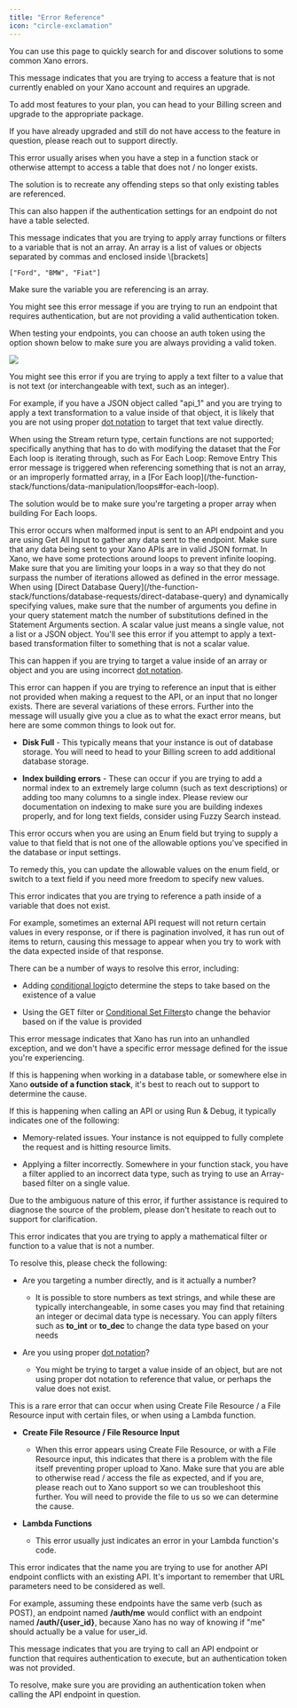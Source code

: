 ```yaml
---
title: "Error Reference"
icon: "circle-exclamation"
---
```


You can use this page to quickly search for and discover solutions to some common Xano errors.

<Accordion title="Not Supported. Please upgrade your Xano instance.">
This message indicates that you are trying to access a feature that is not currently enabled on your Xano account and requires an upgrade.

To add most features to your plan, you can head to your Billing screen and upgrade to the appropriate package.

If you have already upgraded and still do not have access to the feature in question, please reach out to support directly.

</Accordion>

<Accordion title="Invalid name">
This error usually arises when you have a step in a function stack or otherwise attempt to access a table that does not / no longer exists.

The solution is to recreate any offending steps so that only existing tables are referenced.

This can also happen if the authentication settings for an endpoint do not have a table selected.

</Accordion>

<Accordion title="Variable is not an array.">
This message indicates that you are trying to apply array functions or filters to a variable that is not an array. An array is a list of values or objects separated by commas and enclosed inside \[brackets]

```
["Ford", "BMW", "Fiat"]
```

Make sure the variable you are referencing is an array.

</Accordion>

<Accordion title="Invalid token">
You might see this error message if you are trying to run an endpoint that requires authentication, but are not providing a valid authentication token.

When testing your endpoints, you can choose an auth token using the option shown below to make sure you are always providing a valid token.

![](/images/16cd786b-image.jpeg)

</Accordion>

<Accordion title="Variable is not text. Are you referencing a full object?">
You might see this error if you are trying to apply a text filter to a value that is not text (or interchangeable with text, such as an integer).

For example, if you have a JSON object called "api\_1" and you are trying to apply a text transformation to a value inside of that object, it is likely that you are not using proper [dot notation](/the-function-stack/building-with-visual-development#dot-notation) to target that text value directly.

</Accordion>

<Accordion title="Removal of entry with a stream is not supported">
When using the Stream return type, certain functions are not supported; specifically anything that has to do with modifying the dataset that the For Each loop is iterating through, such as For Each Loop: Remove Entry

</Accordion>

<Accordion title="Please use a numerically indexed array">
This error message is triggered when referencing something that is not an array, or an improperly formatted array, in a [For Each loop](/the-function-stack/functions/data-manipulation/loops#for-each-loop).

The solution would be to make sure you're targeting a proper array when building For Each loops.

</Accordion>

<Accordion title="Unable to decode input">
This error occurs when malformed input is sent to an API endpoint and you are using Get All Input to gather any data sent to the endpoint. Make sure that any data being sent to your Xano APIs are in valid JSON format.

</Accordion>

<Accordion title="Potential infinite loop. Please limit your loop operations to under x.">
In Xano, we have some protections around loops to prevent infinite looping. Make sure that you are limiting your loops in a way so that they do not surpass the number of iterations allowed as defined in the error message.

</Accordion>

<Accordion title="Invalid parameter count based on format">
When using [Direct Database Query](/the-function-stack/functions/database-requests/direct-database-query) and dynamically specifying values, make sure that the number of arguments you define in your query statement match the number of substitutions defined in the Statement Arguments section.

</Accordion>

<Accordion title="Text filter requires a scalar value">
A scalar value just means a single value, not a list or a JSON object. You'll see this error if you attempt to apply a text-based transformation filter to something that is not a scalar value.

This can happen if you are trying to target a value inside of an array or object and you are using incorrect [dot notation](/the-function-stack/building-with-visual-development#dot-notation).

</Accordion>

<Accordion title="Unable to locate input">
This error can happen if you are trying to reference an input that is either not provided when making a request to the API, or an input that no longer exists.

</Accordion>

<Accordion title="SQLSTATE errors">
There are several variations of these errors. Further into the message will usually give you a clue as to what the exact error means, but here are some common things to look out for.

* **Disk Full** - This typically means that your instance is out of database storage. You will need to head to your Billing screen to add additional database storage.

* **Index building errors** - These can occur if you are trying to add a normal index to an extremely large column (such as text descriptions) or adding too many columns to a single index. Please review our documentation on indexing to make sure you are building indexes properly, and for long text fields, consider using Fuzzy Search instead.

</Accordion>

<Accordion title="(value) is not one of the allowable values">
This error occurs when you are using an Enum field but trying to supply a value to that field that is not one of the allowable options you've specified in the database or input settings.

To remedy this, you can update the allowable values on the enum field, or switch to a text field if you need more freedom to specify new values.

</Accordion>

<Accordion title="Unable to locate (variable name).(path)">
This error indicates that you are trying to reference a path inside of a variable that does not exist.

For example, sometimes an external API request will not return certain values in every response, or if there is pagination involved, it has run out of items to return, causing this message to appear when you try to work with the data expected inside of that response.

There can be a number of ways to resolve this error, including:

* Adding [conditional logic](/the-function-stack/functions/data-manipulation/conditional)to determine the steps to take based on the existence of a value

* Using the GET filter or [Conditional Set Filters](/the-function-stack/filters/manipulation#set_conditional)to change the behavior based on if the value is provided

</Accordion>

<Accordion title="Unknown Error">
This error message indicates that Xano has run into an unhandled exception, and we don't have a specific error message defined for the issue you're experiencing.

If this is happening when working in a database table, or somewhere else in Xano **outside of a function stack**, it's best to reach out to support to determine the cause.

If this is happening when calling an API or using Run & Debug, it typically indicates one of the following:

* Memory-related issues. Your instance is not equipped to fully complete the request and is hitting resource limits.

* Applying a filter incorrectly. Somewhere in your function stack, you have a filter applied to an incorrect data type, such as trying to use an Array-based filter on a single value.

Due to the ambiguous nature of this error, if further assistance is required to diagnose the source of the problem, please don't hesitate to reach out to support for clarification.

</Accordion>

<Accordion title="Numbers are required for mathematical operations">
This error indicates that you are trying to apply a mathematical filter or function to a value that is not a number.

To resolve this, please check the following:

* Are you targeting a number directly, and is it actually a number?

  * It is possible to store numbers as text strings, and while these are typically interchangeable, in some cases you may find that retaining an integer or decimal data type is necessary. You can apply filters such as **to\_int** or **to\_dec** to change the data type based on your needs

* Are you using proper [dot notation](/the-function-stack/building-with-visual-development#dot-notation)?

  * You might be trying to target a value inside of an object, but are not using proper dot notation to reference that value, or perhaps the value does not exist.

</Accordion>

<Accordion title="Failed to Execute">
This is a rare error that can occur when using Create File Resource / a File Resource input with certain files, or when using a Lambda function.

* **Create File Resource / File Resource Input**

  * When this error appears using Create File Resource, or with a File Resource input, this indicates that there is a problem with the file itself preventing proper upload to Xano. Make sure that you are able to otherwise read / access the file as expected, and if you are, please reach out to Xano support so we can troubleshoot this further. You will need to provide the file to us so we can determine the cause.

* **Lambda Functions**

  * This error usually just indicates an error in your Lambda function's code.

</Accordion>

<Accordion title="This name conflicts with another API endpoint.">
This error indicates that the name you are trying to use for another API endpoint conflicts with an existing API. It's important to remember that URL parameters need to be considered as well.

For example, assuming these endpoints have the same verb (such as POST), an endpoint named **/auth/me** would conflict with an endpoint named **/auth/\{user\_id}**, because Xano has no way of knowing if "me" should actually be a value for user\_id.

</Accordion>

<Accordion title="Authentication Required">
This message indicates that you are trying to call an API endpoint or function that requires authentication to execute, but an authentication token was not provided.

To resolve, make sure you are providing an authentication token when calling the API endpoint in question.

</Accordion>



